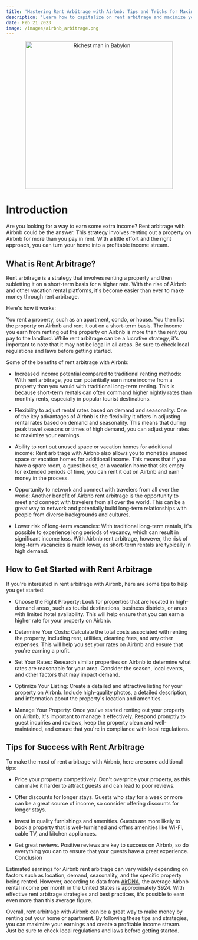 ```yaml
---
title: 'Mastering Rent Arbitrage with Airbnb: Tips and Tricks for Maximizing Your Income'
description: 'Learn how to capitalize on rent arbitrage and maximize your income through Airbnb with these practical tips and tricks.'
date: Feb 21 2023
image: /images/airbnb_arbitrage.png
---
```


<center>
  <img
    src="/images/airbnb_arbitrage.png"
    alt="Richest man in Babylon"
    width="400"
  />
</center>

# Introduction

Are you looking for a way to earn some extra income? Rent arbitrage with Airbnb could be the answer.
This strategy involves renting out a property on Airbnb for more than you pay in rent. With a little effort and the right approach, you can turn your home into a profitable income stream.

## What is Rent Arbitrage?

Rent arbitrage is a strategy that involves renting a property and then subletting it on a short-term basis for a higher rate. With the rise of Airbnb and other vacation rental platforms, it's become easier than ever to make money through rent arbitrage.

Here's how it works:

You rent a property, such as an apartment, condo, or house.
You then list the property on Airbnb and rent it out on a short-term basis.
The income you earn from renting out the property on Airbnb is more than the rent you pay to the landlord.
While rent arbitrage can be a lucrative strategy, it's important to note that it may not be legal in all areas. Be sure to check local regulations and laws before getting started.

Some of the benefits of rent arbitrage with Airbnb:

- Increased income potential compared to traditional renting methods: With rent arbitrage, you can potentially earn more income from a property than you would with traditional long-term renting. This is because short-term rentals can often command higher nightly rates than monthly rents, especially in popular tourist destinations.

- Flexibility to adjust rental rates based on demand and seasonality: One of the key advantages of Airbnb is the flexibility it offers in adjusting rental rates based on demand and seasonality. This means that during peak travel seasons or times of high demand, you can adjust your rates to maximize your earnings.

- Ability to rent out unused space or vacation homes for additional income: Rent arbitrage with Airbnb also allows you to monetize unused space or vacation homes for additional income. This means that if you have a spare room, a guest house, or a vacation home that sits empty for extended periods of time, you can rent it out on Airbnb and earn money in the process.

- Opportunity to network and connect with travelers from all over the world: Another benefit of Airbnb rent arbitrage is the opportunity to meet and connect with travelers from all over the world. This can be a great way to network and potentially build long-term relationships with people from diverse backgrounds and cultures.

- Lower risk of long-term vacancies: With traditional long-term rentals, it's possible to experience long periods of vacancy, which can result in significant income loss. With Airbnb rent arbitrage, however, the risk of long-term vacancies is much lower, as short-term rentals are typically in high demand.

## How to Get Started with Rent Arbitrage

If you're interested in rent arbitrage with Airbnb, here are some tips to help you get started:

- Choose the Right Property: Look for properties that are located in high-demand areas, such as tourist destinations, business districts, or areas with limited hotel availability. This will help ensure that you can earn a higher rate for your property on Airbnb.

- Determine Your Costs: Calculate the total costs associated with renting the property, including rent, utilities, cleaning fees, and any other expenses. This will help you set your rates on Airbnb and ensure that you're earning a profit.

- Set Your Rates: Research similar properties on Airbnb to determine what rates are reasonable for your area. Consider the season, local events, and other factors that may impact demand.

- Optimize Your Listing: Create a detailed and attractive listing for your property on Airbnb. Include high-quality photos, a detailed description, and information about the property's location and amenities.

- Manage Your Property: Once you've started renting out your property on Airbnb, it's important to manage it effectively. Respond promptly to guest inquiries and reviews, keep the property clean and well-maintained, and ensure that you're in compliance with local regulations.

## Tips for Success with Rent Arbitrage

To make the most of rent arbitrage with Airbnb, here are some additional tips:

- Price your property competitively. Don't overprice your property, as this can make it harder to attract guests and can lead to poor reviews.

- Offer discounts for longer stays. Guests who stay for a week or more can be a great source of income, so consider offering discounts for longer stays.

- Invest in quality furnishings and amenities. Guests are more likely to book a property that is well-furnished and offers amenities like Wi-Fi, cable TV, and kitchen appliances.

- Get great reviews. Positive reviews are key to success on Airbnb, so do everything you can to ensure that your guests have a great experience.
  Conclusion

Estimated earnings for Airbnb rent arbitrage can vary widely depending on factors such as location, demand, seasonality, and the specific property being rented.
However, according to data from [AirDNA](https://www.airdna.co/), the average Airbnb rental income per month in the United States is approximately $924. With effective rent arbitrage strategies and best practices,
it's possible to earn even more than this average figure.

Overall, rent arbitrage with Airbnb can be a great way to make money by renting out your home or apartment.
By following these tips and strategies, you can maximize your earnings and create a profitable income stream.
Just be sure to check local regulations and laws before getting started.
